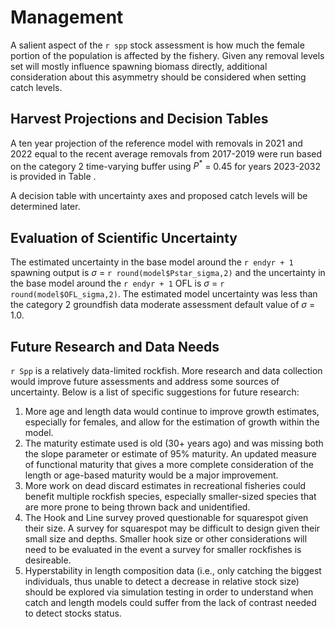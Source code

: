 # Management 

A salient aspect of the `r spp` stock assessment is how much the female portion of the population is affected by the fishery. Given any removal levels set will mostly influence spawning biomass directly, additional consideration about this asymmetry should be considered when setting catch levels.

## Harvest Projections and Decision Tables

A ten year projection of the reference model with removals in 2021 and 2022 equal to the recent average removals from 2017-2019 were run based on the category 2 time-varying buffer using $P^*$ = 0.45 for years 2023-2032 is provided in Table \ref{tab:project}.

A decision table with uncertainty axes and proposed catch levels will be determined later.

## Evaluation of Scientific Uncertainty

The estimated uncertainty in the base model around the `r endyr + 1` spawning output is $\sigma$ = `r round(model$Pstar_sigma,2)` and the uncertainty in the base model around the `r endyr + 1` OFL is $\sigma$ = `r round(model$OFL_sigma,2)`. The estimated model uncertainty was less than the category 2 groundfish data moderate assessment default value of  $\sigma$ = 1.0. 

## Future Research and Data Needs

`r Spp` is a relatively data-limited rockfish. More research and data collection would improve future assessments and address some sources of uncertainty. Below is a list of specific suggestions for future research:

1. More age and length data would continue to improve growth estimates, especially for females, and allow for the estimation of growth within the model. 
2. The maturity estimate used is old (30+ years ago) and was missing both the slope parameter or estimate of 95% maturity. An updated measure of functional maturity that gives a more complete consideration of the length or age-based maturity would be a major improvement. 
3. More work on dead discard estimates in recreational fisheries could benefit multiple rockfish species, especially smaller-sized species that are more prone to being thrown back and unidentified. 
4. The Hook and Line survey proved questionable for squarespot given their size. A survey for squarespot may be difficult to design given their small size and depths. Smaller hook size or other considerations will need to be evaluated in the event a survey for smaller rockfishes is desireable.
5. Hyperstability in length composition data (i.e., only catching the biggest individuals, thus unable to detect a decrease in relative stock size) should be explored via simulation testing in order to understand when catch and length models could suffer from the lack of contrast needed to detect stocks status.

